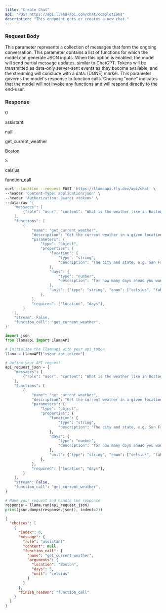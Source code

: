 ```yaml
---
title: "Create Chat"
api: "POST https://api.llama-api.com/chat/completions"
description: "This endpoint gets or creates a new chat."
---
```



### Request Body


<ParamField body="messages" type="object">
    This parameter represents a collection of messages that form the ongoing conversation.
</ParamField>

<ParamField body="functions" type="object">
    This parameter contains a list of functions for which the model can generate JSON inputs.
</ParamField>
<ParamField body="stream" type="boolean">
    When this option is enabled, the model will send partial message updates, similar to ChatGPT. Tokens will be transmitted as data-only server-sent events as they become available, and the streaming will conclude with a data: [DONE] marker.
</ParamField>
<ParamField body="function_call" type="string">
    This parameter governs the model's response to function calls. Choosing "none" indicates that the model will not invoke any functions and will respond directly to the end-user.
</ParamField>

### Response

<ResponseField name="choices" type="array">

<Expandable title="Toggle array">

<ResponseField name="index" type="number"> 

0

</ResponseField>

<ResponseField name="message" type="object">

<Expandable title="Toggle object">

<ResponseField name="role" type="string">

assistant

</ResponseField>

<ResponseField name="content" type="null">

null

</ResponseField>

<ResponseField name="function_call" type="object">

<Expandable title="Toggle object">

<ResponseField name="name" type="string">

get_current_weather

</ResponseField>  

<ResponseField name="arguments" type="object">

<Expandable title="Toggle object">

<ResponseField name="location" type="string">

Boston

</ResponseField>

<ResponseField name="days" type="number">

5

</ResponseField>

<ResponseField name="unit" type="string"> 

celsius

</ResponseField>

</Expandable>

</ResponseField>

</Expandable>  

</ResponseField>

</Expandable>

</ResponseField>  

<ResponseField name="finish_reason" type="string">

function_call

</ResponseField>

</Expandable>

</ResponseField>

<RequestExample>

```bash Curl Request
curl --location --request POST 'https://llamaapi.fly.dev/api/chat' \
--header 'Content-Type: application/json' \
--header 'Authorization: Bearer <token>' \
--data-raw '{
    "messages": [
        {"role": "user", "content": "What is the weather like in Boston?"},
    ],
    "functions": [
        {
            "name": "get_current_weather",
            "description": "Get the current weather in a given location",
            "parameters": {
                "type": "object",
                "properties": {
                    "location": {
                        "type": "string",
                        "description": "The city and state, e.g. San Francisco, CA",
                    },
                    "days": {
                        "type": "number",
                        "description": "for how many days ahead you wants the forecast",
                    },
                    "unit": {"type": "string", "enum": ["celsius", "fahrenheit"]},
                },
            },
            "required": ["location", "days"],
        }
    ],
    "stream": False,
    "function_call": "get_current_weather",
}'
```
```python Python
import json
from llamaapi import LlamaAPI

# Initialize the llamaapi with your api_token
llama = LlamaAPI("<your_api_token>")

# Define your API request
api_request_json = {
    "messages": [
        {"role": "user", "content": "What is the weather like in Boston?"},
    ],
    "functions": [
        {
            "name": "get_current_weather",
            "description": "Get the current weather in a given location",
            "parameters": {
                "type": "object",
                "properties": {
                    "location": {
                        "type": "string",
                        "description": "The city and state, e.g. San Francisco, CA",
                    },
                    "days": {
                        "type": "number",
                        "description": "for how many days ahead you wants the forecast",
                    },
                    "unit": {"type": "string", "enum": ["celsius", "fahrenheit"]},
                },
            },
            "required": ["location", "days"],
        }
    ],
    "stream": False,
    "function_call": "get_current_weather",
}

# Make your request and handle the response
response = llama.run(api_request_json)
print(json.dumps(response.json(), indent=2))
```

</RequestExample>

<ResponseExample>

```json Response
{
  "choices": [
    {
      "index": 0, 
      "message": {
        "role": "assistant", 
        "content": null, 
        "function_call": {
          "name": "get_current_weather", 
          "arguments": {
            "location": "Boston", 
            "days": 5, 
            "unit": "celsius"
          }
        }
      },
      "finish_reason": "function_call"
    }
  ]
}

```

</ResponseExample>


